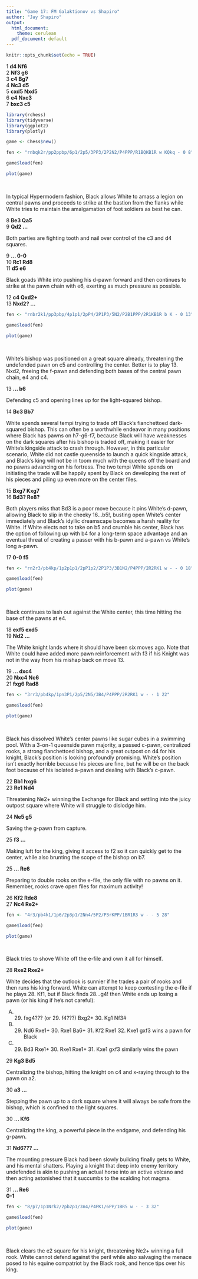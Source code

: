 ---
title: "Game 17: FM Galaktionov vs Shapiro"
author: "Jay Shapiro"
output: 
  html_document:
    theme: cerulean
  pdf_document: default
---

```{r setup, include=FALSE}
knitr::opts_chunk$set(echo = TRUE)
```

1 **d4 Nf6**<br>
2 **Nf3 g6**<br>
3 **c4 Bg7**<br>
4 **Nc3 d5**<br>
5 **cxd5 Nxd5**<br>
6 **e4 Nxc3**<br>
7 **bxc3 c5**<br>

```{r echo = FALSE, warning = FALSE, message = FALSE, include = FALSE}
library(rchess)
library(tidyverse)
library(ggplot2)
library(plotly)

game <- Chess$new()

fen <- "rnbqk2r/pp2ppbp/6p1/2p5/3PP3/2P2N2/P4PPP/R1BQKB1R w KQkq - 0 8"

game$load(fen)
```
```{r echo = FALSE, warning = FALSE, message = FALSE}

plot(game)

```

<br>

In typical Hypermodern fashion, Black allows White to amass a legion on central pawns and proceeds to strike at the bastion from the flanks while White tries to maintain the amalgamation of foot soldiers as best he can.<br>

8 **Be3 Qa5**<br>
9 **Qd2 ...**<br>

Both parties are fighting tooth and nail over control of the c3 and d4 squares.<br>

9 **... 0-0**<br>
10 **Rc1 Rd8**<br>
11 **d5 e6**<br>

Black goads White into pushing his d-pawn forward and then continues to strike at the pawn chain with e6, exerting as much pressure as possible.<br>

12 **c4 Qxd2+**<br>
13 **Nxd2? ...**<br>

```{r echo = FALSE, warning = FALSE, message = FALSE, include = FALSE}
fen <- "rnbr2k1/pp3pbp/4p1p1/2pP4/2P1P3/5N2/P2B1PPP/2R1KB1R b K - 0 13"

game$load(fen)

```

```{r echo = FALSE, warning = FALSE, message = FALSE}

plot(game)

```

<br>

White's bishop was positioned on a great square already, threatening the undefended pawn on c5 and controlling the center. Better is to play 13. Nxd2, freeing the f-pawn and defending both bases of the central pawn chain, e4 and c4.<br>

13 **... b6**<br>

Defending c5 and opening lines up for the light-squared bishop.<br>

14 **Bc3 Bb7**<br>

White spends several tempi trying to trade off Black's fianchettoed dark-squared bishop. This can often be a worthwhile endeavor in many positions where Black has pawns on h7-g6-f7, because Black will have weaknesses on the dark squares after his bishop is traded off, making it easier for White's kingside attack to crash through. However, in this particular scenario, White did not castle queenside to launch a quick kingside attack, and Black's king will not be in toom much with the queens off the board and no pawns advancing on his fortress. The two tempi White spends on initiating the trade will be happily spent by Black on developing the rest of his pieces and piling up even more on the center files.<br>

15 **Bxg7 Kxg7**<br>
16 **Bd3? Re8?**<br>

Both players miss that Bd3 is a poor move because it pins White's d-pawn, allowing Black to slip in the cheeky 16...b5!, busting open White's center immediately and Black's idyllic dreamscape becomes a harsh reality for White. If White elects not to take on b5 and crumble his center, Black has the option of following up with b4 for a long-term space advantage and an eventual threat of creating a passer with his b-pawn and a-pawn vs White's long a-pawn.<br>

17 **0-0 f5**<br>

```{r echo = FALSE, warning = FALSE, message = FALSE, include = FALSE}
fen <- "rn2r3/pb4kp/1p2p1p1/2pP1p2/2P1P3/3B1N2/P4PPP/2R2RK1 w - - 0 18"

game$load(fen)

```

```{r echo = FALSE, warning = FALSE, message = FALSE}

plot(game)

```

<br>

Black continues to lash out against the White center, this time hitting the base of the pawns at e4.<br>

18 **exf5 exd5**<br>
19 **Nd2 ...**<br>

The White knight lands where it should have been six moves ago. Note that White could have added more pawn reinforcement with f3 if his Knight was not in the way from his mishap back on move 13.<br>

19 **... dxc4**<br>
20 **Nxc4 Nc6**<br>
21 **fxg6 Rad8**<br>

```{r echo = FALSE, warning = FALSE, message = FALSE, include = FALSE}
fen <- "3rr3/pb4kp/1pn3P1/2p5/2N5/3B4/P4PPP/2R2RK1 w - - 1 22"

game$load(fen)

```

```{r echo = FALSE, warning = FALSE, message = FALSE}

plot(game)

```

<br>

Black has dissolved White's center pawns like sugar cubes in a swimming pool. With a 3-on-1 queenside pawn majority, a passed c-pawn, centralized rooks, a strong fianchettoed bishop, and a great outpost on d4 for his knight, Black's position is looking profoundly promising. White's position isn't exactly horrible because his pieces are fine, but he will be on the back foot because of his isolated a-pawn and dealing with Black's c-pawn.<br>

22 **Bb1 hxg6**<br>
23 **Re1 Nd4**<br>

Threatening Ne2+ winning the Exchange for Black and settling into the juicy outpost square where White will struggle to dislodge him.<br>

24 **Ne5 g5**<br>

Saving the g-pawn from capture.<br>

25 **f3 ...**<br>

Making luft for the king, giving it access to f2 so it can quickly get to the center, while also brunting the scope of the bishop on b7.<br>

25 **... Re6**<br>

Preparing to double rooks on the e-file, the only file with no pawns on it. Remember, rooks crave open files for maximum activity!<br>

26 **Kf2 Rde8**<br>
27 **Nc4 Re2+**<br>

```{r echo = FALSE, warning = FALSE, message = FALSE, include = FALSE}
fen <- "4r3/pb4k1/1p6/2p3p1/2Nn4/5P2/P3rKPP/1BR1R3 w - - 5 28"

game$load(fen)

```

```{r echo = FALSE, warning = FALSE, message = FALSE}

plot(game)

```

<br>

Black tries to shove White off the e-file and own it all for himself.<br>

28 **Rxe2 Rxe2+**<br>

White decides that the outlook is sunnier if he trades a pair of rooks and then runs his king forward. White can attempt to keep contesting the e-file if he plays 28. Kf1, but if Black finds 28...g4! then White ends up losing a pawn (or his king if he's not careful):<br>

A) 29. fxg4??? (or 29. f4???) Bxg2+ 30. Kg1 Nf3#<br>
B) 29. Nd6 Rxe1+ 30. Rxe1 Ba6+ 31. Kf2 Rxe1 32. Kxe1 gxf3 wins a pawn for Black<br>
C) 29. Bd3 Rxe1+ 30. Rxe1 Rxe1+ 31. Kxe1 gxf3 similarly wins the pawn<br>

29 **Kg3 Bd5**<br>

Centralizing the bishop, hitting the knight on c4 and x-raying through to the pawn on a2.<br>

30 **a3 ...**<br>

Stepping the pawn up to a dark square where it will always be safe from the bishop, which is confined to the light squares.<br>

30 **... Kf6**<br>

Centralizing the king, a powerful piece in the endgame, and defending his g-pawn.<br>

31 **Nd6??? ...**<br>

The mounting pressure Black had been slowly building finally gets to White, and his mental shatters. Playing a knight that deep into enemy territory undefended is akin to pushing an actual horse into an active volcano and then acting astonished that it succumbs to the scalding hot magma.

31 **... Re6**<br>
    **0-1**<br>
    
```{r echo = FALSE, warning = FALSE, message = FALSE, include = FALSE}
fen <- "8/p7/1p1Nrk2/2pb2p1/3n4/P4PK1/6PP/1BR5 w - - 3 32"

game$load(fen)

```

```{r echo = FALSE, warning = FALSE, message = FALSE}

plot(game)

```

<br>

Black clears the e2 square for his knight, threatening Ne2+ winning a full rook. White cannot defend against the peril while also salvaging the menace posed to his equine compatriot by the Black rook, and hence tips over his king.